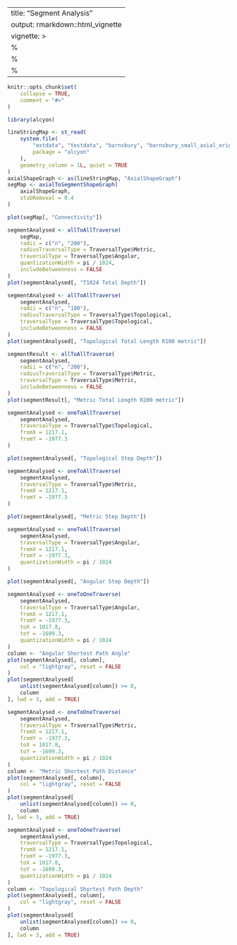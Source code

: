 <!--
SPDX-FileCopyrightText: 2024 Petros Koutsolampros

SPDX-License-Identifier: GPL-3.0-only
-->

---
title: "Segment Analysis"
output: rmarkdown::html_vignette
vignette: >
  %\VignetteIndexEntry{Segment Analysis}
  %\VignetteEngine{knitr::rmarkdown}
  %\VignetteEncoding{UTF-8}
---
  
```r
knitr::opts_chunk$set(
    collapse = TRUE,
    comment = "#>"
)
```

```r
library(alcyon)

lineStringMap <- st_read(
    system.file(
        "extdata", "testdata", "barnsbury", "barnsbury_small_axial_original.mif",
        package = "alcyon"
    ),
    geometry_column = 1L, quiet = TRUE
)
axialShapeGraph <- as(lineStringMap, "AxialShapeGraph")
segMap <- axialToSegmentShapeGraph(
    axialShapeGraph,
    stubRemoval = 0.4
)
```

```r
plot(segMap[, "Connectivity"])
```

```r
segmentAnalysed <- allToAllTraverse(
    segMap,
    radii = c("n", "200"),
    radiusTraversalType = TraversalType$Metric,
    traversalType = TraversalType$Angular,
    quantizationWidth = pi / 1024,
    includeBetweenness = FALSE
)
plot(segmentAnalysed[, "T1024 Total Depth"])
```

```r
segmentAnalysed <- allToAllTraverse(
    segmentAnalysed,
    radii = c("n", "100"),
    radiusTraversalType = TraversalType$Topological,
    traversalType = TraversalType$Topological,
    includeBetweenness = FALSE
)
plot(segmentAnalysed[, "Topological Total Length R100 metric"])
```

```r
segmentResult <- allToAllTraverse(
    segmentAnalysed,
    radii = c("n", "200"),
    radiusTraversalType = TraversalType$Metric,
    traversalType = TraversalType$Metric,
    includeBetweenness = FALSE
)
plot(segmentResult[, "Metric Total Length R200 metric"])
```

```r
segmentAnalysed <- oneToAllTraverse(
    segmentAnalysed,
    traversalType = TraversalType$Topological,
    fromX = 1217.1,
    fromY = -1977.3
)

plot(segmentAnalysed[, "Topological Step Depth"])
```

```r
segmentAnalysed <- oneToAllTraverse(
    segmentAnalysed,
    traversalType = TraversalType$Metric,
    fromX = 1217.1,
    fromY = -1977.3
)

plot(segmentAnalysed[, "Metric Step Depth"])
```

```r
segmentAnalysed <- oneToAllTraverse(
    segmentAnalysed,
    traversalType = TraversalType$Angular,
    fromX = 1217.1,
    fromY = -1977.3,
    quantizationWidth = pi / 1024
)

plot(segmentAnalysed[, "Angular Step Depth"])
```

```r
segmentAnalysed <- oneToOneTraverse(
    segmentAnalysed,
    traversalType = TraversalType$Angular,
    fromX = 1217.1,
    fromY = -1977.3,
    toX = 1017.8,
    toY = -1699.3,
    quantizationWidth = pi / 1024
)
column <- "Angular Shortest Path Angle"
plot(segmentAnalysed[, column],
    col = "lightgray", reset = FALSE
)
plot(segmentAnalysed[
    unlist(segmentAnalysed[column]) >= 0,
    column
], lwd = 3, add = TRUE)
```

```r
segmentAnalysed <- oneToOneTraverse(
    segmentAnalysed,
    traversalType = TraversalType$Metric,
    fromX = 1217.1,
    fromY = -1977.3,
    toX = 1017.8,
    toY = -1699.3,
    quantizationWidth = pi / 1024
)
column <- "Metric Shortest Path Distance"
plot(segmentAnalysed[, column],
    col = "lightgray", reset = FALSE
)
plot(segmentAnalysed[
    unlist(segmentAnalysed[column]) >= 0,
    column
], lwd = 3, add = TRUE)
```


```r
segmentAnalysed <- oneToOneTraverse(
    segmentAnalysed,
    traversalType = TraversalType$Topological,
    fromX = 1217.1,
    fromY = -1977.3,
    toX = 1017.8,
    toY = -1699.3,
    quantizationWidth = pi / 1024
)
column <- "Topological Shortest Path Depth"
plot(segmentAnalysed[, column],
    col = "lightgray", reset = FALSE
)
plot(segmentAnalysed[
    unlist(segmentAnalysed[column]) >= 0,
    column
], lwd = 3, add = TRUE)
```

